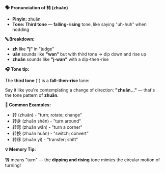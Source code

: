 **🗣️ Pronunciation of 转 (zhuǎn)**

- **Pinyin:** zhuǎn
- **Tone: Third tone** — **falling-rising** tone, like saying "uh-huh" when nodding

**🔤 Breakdown:**

- **zh** like **"j"** in "judge"
- **uǎn** sounds like **"wan"** but with third tone → dip down and rise up
- **zhuǎn** sounds like **"j-wan"** with a dip-then-rise

**🎧 Tone tip:**

The **third tone** (ˇ) is a **fall–then-rise** tone:

Say it like you're contemplating a change of direction: **"zhuǎn..."** — that's the tone pattern of **zhuǎn**.

**📝 Common Examples:**

- 转 (zhuǎn) - "turn; rotate; change"
- 转身 (zhuǎn shēn) - "turn around"
- 转弯 (zhuǎn wān) - "turn a corner"
- 转换 (zhuǎn huàn) - "switch; convert"
- 转移 (zhuǎn yí) - "transfer; shift"

**💡 Memory Tip:**

转 means "turn" — the **dipping and rising** tone mimics the circular motion of turning!